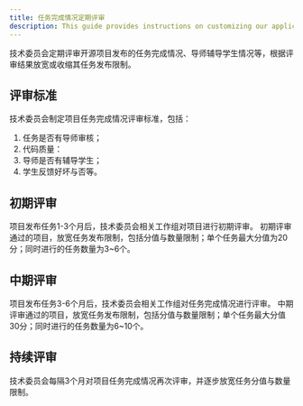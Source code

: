 ```yaml
---
title: 任务完成情况定期评审
description: This guide provides instructions on customizing our application.
---
```

技术委员会定期评审开源项目发布的任务完成情况、导师辅导学生情况等，根据评审结果放宽或收缩其任务发布限制。


## 评审标准
技术委员会制定项目任务完成情况评审标准，包括：
1. 任务是否有导师审核；
2. 代码质量：
3. 导师是否有辅导学生；
4. 学生反馈好坏与否等。
## 初期评审
项目发布任务1-3个月后，技术委员会相关工作组对项目进行初期评审。
初期评审通过的项目，放宽任务发布限制，包括分值与数量限制；单个任务最大分值为20分；同时进行的任务数量为3~6个。
## 中期评审
项目发布任务3-6个月后，技术委员会相关工作组对任务完成情况进行评审。
中期评审通过的项目，放宽任务发布限制，包括分值与数量限制；单个任务最大分值30分；同时进行的任务数量为6~10个。
## 持续评审
技术委员会每隔3个月对项目任务完成情况再次评审，并逐步放宽任务分值与数量限制。